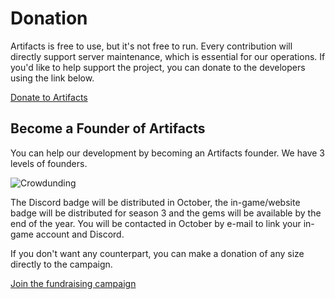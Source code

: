 
# Donation
Artifacts is free to use, but it's not free to run. Every contribution will directly support server maintenance, which is essential for our operations. If you'd like to help support the project, you can donate to the developers using the link below.

[Donate to Artifacts](https://www.paypal.com/donate/?hosted_button_id=H65954RZKKEJW)

## Become a Founder of Artifacts ##
 
 You can help our development by becoming an Artifacts founder. We have 3 levels of founders.

![Crowdunding](https://artifactsmmo.com/images/docs/crowdunding2.png)

The Discord badge will be distributed in October, the in-game/website badge will be distributed for season 3 and the gems will be available by the end of the year. You will be contacted in October by e-mail to link your in-game account and Discord.

If you don't want any counterpart, you can make a donation of any size directly to the campaign.

[Join the fundraising campaign](https://www.paypal.com/donate?campaign_id=VE7Y8C35ZPKRA)
